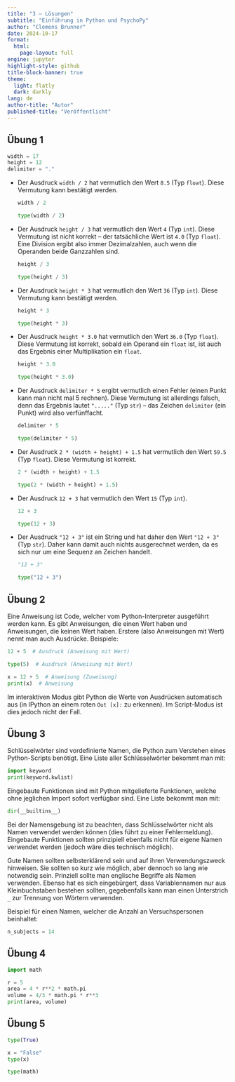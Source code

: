 ```yaml
---
title: "3 – Lösungen"
subtitle: "Einführung in Python und PsychoPy"
author: "Clemens Brunner"
date: 2024-10-17
format:
  html:
    page-layout: full
engine: jupyter
highlight-style: github
title-block-banner: true
theme:
  light: flatly
  dark: darkly
lang: de
author-title: "Autor"
published-title: "Veröffentlicht"
---
```


## Übung 1

```python
width = 17
height = 12
delimiter = "."
```

- Der Ausdruck `width / 2` hat vermutlich den Wert `8.5` (Typ `float`). Diese Vermutung kann bestätigt werden.

  ```python
  width / 2
  ```
  ```python
  type(width / 2)
  ```

- Der Ausdruck `height / 3` hat vermutlich den Wert `4` (Typ `int`). Diese Vermutung ist nicht korrekt – der tatsächliche Wert ist `4.0` (Typ `float`). Eine Division ergibt also immer Dezimalzahlen, auch wenn die Operanden beide Ganzzahlen sind.

  ```python
  height / 3
  ```
  ```python
  type(height / 3)
  ```

- Der Ausdruck `height * 3` hat vermutlich den Wert `36` (Typ `int`). Diese Vermutung kann bestätigt werden.

  ```python
  height * 3
  ```
  ```python
  type(height * 3)
  ```

- Der Ausdruck `height * 3.0` hat vermutlich den Wert `36.0` (Typ `float`). Diese Vermutung ist korrekt, sobald ein Operand ein `float` ist, ist auch das Ergebnis einer Multiplikation ein `float`.

  ```python
  height * 3.0
  ```
  ```python
  type(height * 3.0)
  ```

- Der Ausdruck `delimiter * 5` ergibt vermutlich einen Fehler (einen Punkt kann man nicht mal 5 rechnen). Diese Vermutung ist allerdings falsch, denn das Ergebnis lautet `"....."` (Typ `str`) – das Zeichen `delimiter` (ein Punkt) wird also verfünffacht.

  ```python
  delimiter * 5
  ```
  ```python
  type(delimiter * 5)
  ```

- Der Ausdruck `2 * (width + height) + 1.5` hat vermutlich den Wert `59.5` (Typ `float`). Diese Vermutung ist korrekt.

  ```python
  2 * (width + height) + 1.5
  ```
  ```python
  type(2 * (width + height) + 1.5)
  ```

- Der Ausdruck `12 + 3` hat vermutlich den Wert `15` (Typ `int`).

  ```python
  12 + 3
  ```
  ```python
  type(12 + 3)
  ```

- Der Ausdruck `"12 + 3"` ist ein String und hat daher den Wert `"12 + 3"` (Typ `str`). Daher kann damit auch nichts ausgerechnet werden, da es sich nur um eine Sequenz an Zeichen handelt.

  ```python
  "12 + 3"
  ```
  ```python
  type("12 + 3")
  ```


## Übung 2

Eine Anweisung ist Code, welcher vom Python-Interpreter ausgeführt werden kann. Es gibt Anweisungen, die einen Wert haben und Anweisungen, die keinen Wert haben. Erstere (also Anweisungen mit Wert) nennt man auch Ausdrücke. Beispiele:

```python
12 + 5  # Ausdruck (Anweisung mit Wert)
```

```python
type(5)  # Ausdruck (Anweisung mit Wert)
```

```python
x = 12 + 5  # Anweisung (Zuweisung)
print(x)  # Anweisung
```

Im interaktiven Modus gibt Python die Werte von Ausdrücken automatisch aus (in IPython an einem roten `Out [x]:` zu erkennen). Im Script-Modus ist dies jedoch nicht der Fall.


## Übung 3

Schlüsselwörter sind vordefinierte Namen, die Python zum Verstehen eines Python-Scripts benötigt. Eine Liste aller Schlüsselwörter bekommt man mit:

```python
import keyword
print(keyword.kwlist)
```

Eingebaute Funktionen sind mit Python mitgelieferte Funktionen, welche ohne jeglichen Import sofort verfügbar sind. Eine Liste bekommt man mit:

```python
dir(__builtins__)
```

Bei der Namensgebung ist zu beachten, dass Schlüsselwörter nicht als Namen verwendet werden können (dies führt zu einer Fehlermeldung). Eingebaute Funktionen sollten prinzipiell ebenfalls nicht für eigene Namen verwendet werden (jedoch wäre dies technisch möglich).

Gute Namen sollten selbsterklärend sein und auf ihren Verwendungszweck hinweisen. Sie sollten so kurz wie möglich, aber dennoch so lang wie notwendig sein. Prinziell sollte man englische Begriffe als Namen verwenden. Ebenso hat es sich eingebürgert, dass Variablennamen nur aus Kleinbuchstaben bestehen sollten, gegebenfalls kann man einen Unterstrich `_` zur Trennung von Wörtern verwenden.

Beispiel für einen Namen, welcher die Anzahl an Versuchspersonen beinhaltet:

```python
n_subjects = 14
```


## Übung 4

```python
import math

r = 5
area = 4 * r**2 * math.pi
volume = 4/3 * math.pi * r**3
print(area, volume)
```


## Übung 5

```python
type(True)
```
```python
x = "False"
type(x)
```
```python
type(math)
```
